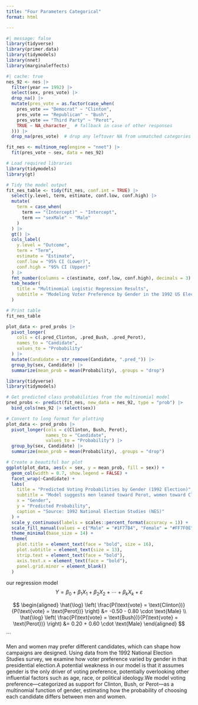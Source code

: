 ```yaml
---
title: "Four Parameters Categorical"
format: html

---
```



```r
#| message: false
library(tidyverse)
library(primer.data)
library(tidymodels)
library(nnet)
library(marginaleffects)
```

```r
#| cache: true
nes_92 <- nes |>
  filter(year == 1992) |>
  select(sex, pres_vote) |>
  drop_na() |>
  mutate(pres_vote = as.factor(case_when(
    pres_vote == "Democrat" ~ "Clinton",
    pres_vote == "Republican" ~ "Bush",
    pres_vote == "Third Party" ~ "Perot",
    TRUE ~ NA_character_  # fallback in case of other responses
  ))) |>
  drop_na(pres_vote)  # drop any leftover NA from unmatched categories

fit_nes <- multinom_reg(engine = "nnet") |>
  fit(pres_vote ~ sex, data = nes_92)

```

```r
# Load required libraries
library(tidymodels)
library(gt)

# Tidy the model output
fit_nes_table <- tidy(fit_nes, conf.int = TRUE) |>
  select(y.level, term, estimate, conf.low, conf.high) |>
  mutate(
    term = case_when(
      term == "(Intercept)" ~ "Intercept",
      term == "sexMale" ~ "Male"
    )
  ) |>
  gt() |>
  cols_label(
    y.level = "Outcome",
    term = "Term",
    estimate = "Estimate",
    conf.low = "95% CI (Lower)",
    conf.high = "95% CI (Upper)"
  ) |>
  fmt_number(columns = c(estimate, conf.low, conf.high), decimals = 3) |>
  tab_header(
    title = "Multinomial Logistic Regression Results",
    subtitle = "Modeling Voter Preference by Gender in the 1992 US Election"
  )

# Print table
fit_nes_table


```

```r
plot_data <- pred_probs |>
  pivot_longer(
    cols = c(.pred_Clinton, .pred_Bush, .pred_Perot),
    names_to = "Candidate",
    values_to = "Probability"
  ) |>
  mutate(Candidate = str_remove(Candidate, ".pred_")) |>
  group_by(sex, Candidate) |>
  summarize(mean_prob = mean(Probability), .groups = "drop")

```



```r
library(tidyverse)
library(tidymodels)

# Get predicted class probabilities from the multinomial model
pred_probs <- predict(fit_nes, new_data = nes_92, type = "prob") |>
  bind_cols(nes_92 |> select(sex))

# Convert to long format for plotting
plot_data <- pred_probs |>
  pivot_longer(cols = c(Clinton, Bush, Perot),
               names_to = "Candidate",
               values_to = "Probability") |>
  group_by(sex, Candidate) |>
  summarize(mean_prob = mean(Probability), .groups = "drop")

# Create a beautiful bar plot
ggplot(plot_data, aes(x = sex, y = mean_prob, fill = sex)) +
  geom_col(width = 0.7, show.legend = FALSE) +
  facet_wrap(~Candidate) +
  labs(
    title = "Predicted Voting Probabilities by Gender (1992 Election)",
    subtitle = "Model suggests men leaned toward Perot, women toward Clinton",
    x = "Gender",
    y = "Predicted Probability",
    caption = "Source: 1992 National Election Studies (NES)"
  ) +
  scale_y_continuous(labels = scales::percent_format(accuracy = 1)) +
  scale_fill_manual(values = c("Male" = "#1F77B4", "Female" = "#FF7F0E")) +
  theme_minimal(base_size = 14) +
  theme(
    plot.title = element_text(face = "bold", size = 16),
    plot.subtitle = element_text(size = 13),
    strip.text = element_text(face = "bold"),
    axis.text.x = element_text(face = "bold"),
    panel.grid.minor = element_blank()
  )

```





our regression model
$$
Y = \beta_0 + \beta_1 X_1 + \beta_2 X_2 + \cdots + \beta_k X_k + \varepsilon
$$

$$
\begin{aligned}
\hat{\log} \left( \frac{P(\text{vote} = \text{Clinton})}{P(\text{vote} = \text{Perot})} \right) &= -0.50 - 0.80 \cdot \text{Male} \\
\hat{\log} \left( \frac{P(\text{vote} = \text{Bush})}{P(\text{vote} = \text{Perot})} \right) &= 0.20 + 0.60 \cdot \text{Male}
\end{aligned}
$$


```


Men and women may prefer different candidates, which can shape how campaigns are designed. Using data from the 1992 National Election Studies survey, we examine how voter preference varied by gender in that presidential election.A potential weakness in our model is that it assumes gender is the only driver of voting preference, potentially overlooking other influential factors such as age, race, or political ideology.We model voting preference—categorized as support for Clinton, Bush, or Perot—as a multinomial function of gender, estimating how the probability of choosing each candidate differs between men and women.

